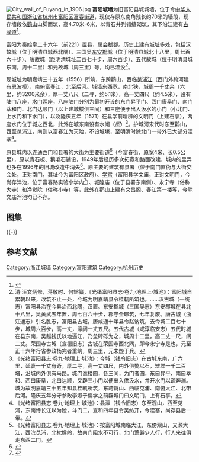 [[File:City_wall_of_Fuyang_in_1906.jpg|thumb]]
{{文物保护单位
| 级别 = 区级
| 省名 = 浙江省
| 市/县名 = 杭州市
| 名称 = 富阳古城墙
| 图片 = [[File:City_wall_of_Fuyang_11_2015-05.jpg|260px]]<br><small>东城墙，2015年5月</small>
| 编号 = 5-增补-107
| 分类 = 古建筑
| 时代 = 明、清
| 所在 = 富阳区富春街道鹳山社区
| 登录 = 2019年3月
}} 
'''富阳城墙'''为旧富阳县城城墙，位于今[[中华人民共和国|中华人民共和国]][[浙江省|浙江省]][[杭州市|杭州市]][[富阳区|富阳区]][[富春街道|富春街道]]，现仅存原东南角残长约70米的墙段，现存墙段依[[鹳山|鹳山]]山脚而筑，高4.70米-6米，以青石并列错缝砌筑，其下沿江建有[[鹳山古驿道|古驿道]]<ref>{{cite web|url=http://fydaily.fynews.com.cn/html/2015-11/28/content_11_1.htm|title=《古城墙和古城河》|accessdate=2016-07-13|author=喻国斌|publisher=富阳日报|archive-date=2018-09-25|archive-url=https://web.archive.org/web/20180925104231/http://fydaily.fynews.com.cn/html/2015-11/28/content_11_1.htm|dead-url=no}}</ref>。

富阳为秦始皇二十六年（前221）置县，属[[会稽郡|会稽郡]]。历史上建有城址多处，包括汉故城（位于明清县城西北隅）、三国吴[[东安郡|东安郡]]城（位于明清县城北十八里，周七百六十步）、唐故城（距明清城址二百七十步，周六百步）、五代故城（位于明清县城东南，周十二里）和元故城（周三里）等，均已湮没<ref>清·汪文炳修，蒋敬时、何鎔纂，《光绪富阳县志·卷九·地理上·城池》：富阳城自累朝以来，改筑不止一处，今城为明嘉靖县令桂軏所筑也。……汉古城（一统志）富阳县治在今县治西北隅，汉置。东安郡城（三国吴志）东安郡城在县北十八里，吴黄武五年置，周七百六十步，郡守全琮筑，七年复废。唐古城（浙江通志）引名胜志，富阳县古城，唐咸通十年县令赵讷筑，去今城二百七十步，城周六百步，高一丈，濠阔一丈五尺。五代古城（咸淳临安志）五代时城在县东南，吴越钱氏以地逼江，乃垒砖砾为之，城周十二里，高二丈一尺，阔二丈。荣国寺古城（宣德旧志）古城在荣国寺西北隅，即今永宁寺是也，元至正十六年行省参政杨完者重筑，周三里，元末燬于兵。</ref>。

现城址为明嘉靖三十五年（1556）所筑，东跨鹳山，西临[[苋浦江|苋浦江]]（西门外跨河建有[[恩波桥|恩波桥]]），南俯[[富春江|富春江]]，北至后河。城墙东西宽，南北狭，城周一千丈余（六里，约3200米余），厚一丈八尺（二寻，约5.1米），高一丈四尺（约4.5米），设有陆门八座，[[水门|水门]]两座，八座陆门分别为最初开设的东门昇平门、西门康阜门、南门萃和门、北门达顺门（以上建城楼俱三间）和三座便于出入汲水的小门（小北门、上水门和下水门），以及隆庆五年（1571）在县学前增辟的文明门（上建石亭），两座水门位于城之西北，此外在城东南设有水闸（''图''）<ref>《光绪富阳县志·卷九·地理上·城池》：今城（钱令旧志）在古城东南，广六里，延袤一千丈有奇，厚二寻，高一丈四尺，内外俱甃以石，雉堞一千二百堵，沿城内外俱有马路。城门谯楼四，各三间，为门者四，东曰昇平、南曰萃和、西曰康阜，北曰达顺，又辟三小门以便出入供汲水，并开水门以疏奔湍。城为故明嘉靖三十五年知县桂軏所筑，东跨鹳山、西临苋浦、南俯大江、北带后河。隆庆五年分守参政李淑于儒学之前辟城门曰文明门，上有石亭。</ref>。护城河宋代时东至鹳山，西至苋浦江，南则以富春江为天险，不设城壕，至明清时除北门一带外已大部分湮塞<ref>《光绪富阳县志·卷九·地理上·城池》：县濠（钱令旧志）东至观山，西至苋浦，东南恃长江以为险，斗门二，宣和四年县令吴纺开，今湮塞，尚存县后一带。</ref>。

原县城内以连通西门和县署的大街为主要街道<ref>《光绪富阳县志·卷九·地理上·城池》：按富阳城南临大江，东傍观山，又濒大江，西滨苋浦，北枕猴岭，故南门阻水不可行，北门荒僻少人行，行人来往俱走东西二门。</ref>（今富春街，原宽4米、长0.5公里），原以青石板、鹅毛石铺设，1949年后经历多次拓宽和路面改建，城内的里弄也多在1996年的旧城改造中消失<ref>{{cite web|url=http://fydaily.fynews.com.cn/html/2015-08/08/content_5_1.htm|title=《那些记录了时代的路名》|accessdate=2016-07-16|author=陈凌|publisher=富阳日报|archive-date=2019-07-30|archive-url=https://web.archive.org/web/20190730140434/http://fydaily.fynews.com.cn/html/2015-08/08/content_5_1.htm}}</ref>。原主要的建筑有县署（位于南门直衖与大街交会处，正对南门，其址今为富阳区政府）、[[富阳文庙|学宫]]（富阳县学文庙，正对文明门，今尚存泮池，位于富春路实验小学内<ref>{{cite web|url=http://fydaily.fynews.com.cn/html/2015-07/25/content_12_1.htm|title=《池塘里面有个故乡》|accessdate=2016-07-16|author=|publisher=富阳日报|archive-date=2020-06-29|archive-url=https://web.archive.org/web/20200629110240/http://fydaily.fynews.com.cn/html/2015-07/25/content_12_1.htm}}</ref>）、城隍庙（位于县署东南侧）、永宁寺（俗称大寺）和净觉院（俗称小寺）等，此外在鹳山上建有文昌阁、春江第一楼等，今除文庙泮池均已不存。

== 图集 ==
{{multiple image
|align  = left
|width = 240
|image1 = City wall of Fuyang 07 2015-05.jpg
|caption1 = 东南角城墙转折处
|image2 = Enbo Bridge in Fuyang 06 2015-05.JPG
|caption2 = 原西门外的恩波桥及苋浦江}}
{{-}}
== 参考文献 ==
{{Reflist|2}}
{{Commons category|City wall of Fuyang}}
{{浙江省境内的古城墙}}

{{DEFAULTSORT:F富}}
[[Category:浙江城墙|Category:浙江城墙]]
[[Category:富阳建筑|Category:富阳建筑]]
[[Category:杭州历史|Category:杭州历史]]